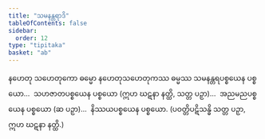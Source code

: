 ```yaml
---
title: "သမနန္တရာဒိ"
tableOfContents: false
sidebar:
  order: 12
type: "tipitaka"
basket: "ab"
---
```



<DynamicBreadcrumb />

<Division number="180">

<Paragraph number="495">
နဟေတု သဟေတုကော ဓမ္မော နဟေတုသဟေတုကဿ ဓမ္မဿ သမနန္တရပစ္စယေန ပစ္စယော…  သဟဇာတပစ္စယေန ပစ္စယော (ဣဟ ဃဋနာ နတ္ထိ, သတ္တ ပဉှာ)…  အညမညပစ္စယေန ပစ္စယော (ဆ ပဉှာ)…  နိဿယပစ္စယေန ပစ္စယော. (ပဝတ္တိပဋိသန္ဓိ သတ္တ ပဉှာ, ဣဟ ဃဋနာ နတ္ထိ.)
</Paragraph>
</Division>